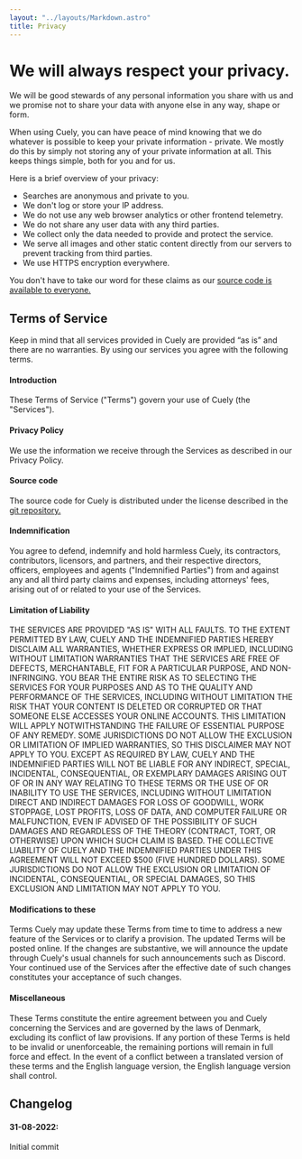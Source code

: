 ```yaml
---
layout: "../layouts/Markdown.astro"
title: Privacy
---
```


# We will always respect your privacy.

We will be good stewards of any personal information you share with us and we promise not to share your data with anyone else in any way, shape or form.

When using Cuely, you can have peace of mind knowing that we do whatever is possible to keep your private information - private. We mostly do this by simply not storing any of your private information at all. This keeps things simple, both for you and for us.

Here is a brief overview of your privacy:

- Searches are anonymous and private to you.
- We don't log or store your IP address.
- We do not use any web browser analytics or other frontend telemetry.
- We do not share any user data with any third parties.
- We collect only the data needed to provide and protect the service.
- We serve all images and other static content directly from our servers to prevent tracking from third parties.
- We use HTTPS encryption everywhere.

You don't have to take our word for these claims as our [source code is available to everyone.](https://github.com/cuely/cuely)

## Terms of Service

Keep in mind that all services provided in Cuely are provided “as is” and there are no warranties. By using our services you agree with the following terms.

#### Introduction

These Terms of Service ("Terms") govern your use of Cuely (the "Services").

#### Privacy Policy

We use the information we receive through the Services as described in our Privacy Policy.

#### Source code

The source code for Cuely is distributed under the license described in the [git repository.](https://github.com/Cuely/Cuely/blob/main/LICENSE.md)

#### Indemnification

You agree to defend, indemnify and hold harmless Cuely, its contractors, contributors, licensors, and partners, and their respective directors, officers, employees and agents ("Indemnified Parties") from and against any and all third party claims and expenses, including attorneys' fees, arising out of or related to your use of the Services.

#### Limitation of Liability

THE SERVICES ARE PROVIDED "AS IS" WITH ALL FAULTS. TO THE EXTENT PERMITTED BY LAW, CUELY AND THE INDEMNIFIED PARTIES HEREBY DISCLAIM ALL WARRANTIES, WHETHER EXPRESS OR IMPLIED, INCLUDING WITHOUT LIMITATION WARRANTIES THAT THE SERVICES ARE FREE OF DEFECTS, MERCHANTABLE, FIT FOR A PARTICULAR PURPOSE, AND NON-INFRINGING. YOU BEAR THE ENTIRE RISK AS TO SELECTING THE SERVICES FOR YOUR PURPOSES AND AS TO THE QUALITY AND PERFORMANCE OF THE SERVICES, INCLUDING WITHOUT LIMITATION THE RISK THAT YOUR CONTENT IS DELETED OR CORRUPTED OR THAT SOMEONE ELSE ACCESSES YOUR ONLINE ACCOUNTS. THIS LIMITATION WILL APPLY NOTWITHSTANDING THE FAILURE OF ESSENTIAL PURPOSE OF ANY REMEDY. SOME JURISDICTIONS DO NOT ALLOW THE EXCLUSION OR LIMITATION OF IMPLIED WARRANTIES, SO THIS DISCLAIMER MAY NOT APPLY TO YOU. EXCEPT AS REQUIRED BY LAW, CUELY AND THE INDEMNIFIED PARTIES WILL NOT BE LIABLE FOR ANY INDIRECT, SPECIAL, INCIDENTAL, CONSEQUENTIAL, OR EXEMPLARY DAMAGES ARISING OUT OF OR IN ANY WAY RELATING TO THESE TERMS OR THE USE OF OR INABILITY TO USE THE SERVICES, INCLUDING WITHOUT LIMITATION DIRECT AND INDIRECT DAMAGES FOR LOSS OF GOODWILL, WORK STOPPAGE, LOST PROFITS, LOSS OF DATA, AND COMPUTER FAILURE OR MALFUNCTION, EVEN IF ADVISED OF THE POSSIBILITY OF SUCH DAMAGES AND REGARDLESS OF THE THEORY (CONTRACT, TORT, OR OTHERWISE) UPON WHICH SUCH CLAIM IS BASED. THE COLLECTIVE LIABILITY OF CUELY AND THE INDEMNIFIED PARTIES UNDER THIS AGREEMENT WILL NOT EXCEED $500 (FIVE HUNDRED DOLLARS). SOME JURISDICTIONS DO NOT ALLOW THE EXCLUSION OR LIMITATION OF INCIDENTAL, CONSEQUENTIAL, OR SPECIAL DAMAGES, SO THIS EXCLUSION AND LIMITATION MAY NOT APPLY TO YOU.

#### Modifications to these

Terms Cuely may update these Terms from time to time to address a new feature of the Services or to clarify a provision. The updated Terms will be posted online. If the changes are substantive, we will announce the update through Cuely's usual channels for such announcements such as Discord. Your continued use of the Services after the effective date of such changes constitutes your acceptance of such changes.

#### Miscellaneous

These Terms constitute the entire agreement between you and Cuely concerning the Services and are governed by the laws of Denmark, excluding its conflict of law provisions. If any portion of these Terms is held to be invalid or unenforceable, the remaining portions will remain in full force and effect. In the event of a conflict between a translated version of these terms and the English language version, the English language version shall control.

## Changelog

#### 31-08-2022:

Initial commit
